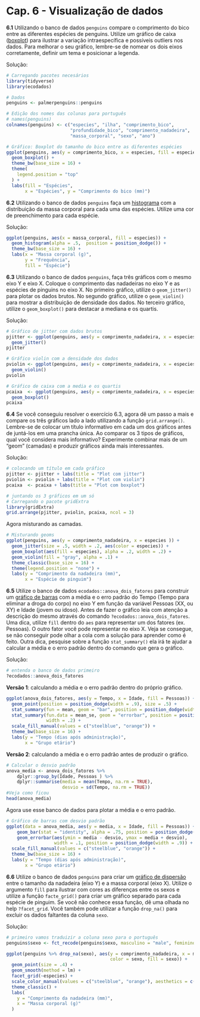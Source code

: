 # Cap. 6  - Visualização de dados {-}

**6.1**
Utilizando o banco de dados `penguins` compare o comprimento do bico entre as diferentes espécies de penguins. Utilize um gráfico de caixa ([boxplot](https://analises-ecologicas.netlify.app/cap6.html#gr%C3%A1fico-de-caixa-boxplot)) para ilustrar a variação intraespecífica e possíveis outliers nos dados. Para melhorar o seu gráfico, lembre-se de nomear os dois eixos corretamente, definir um tema e posicionar a legenda.

Solução:

```r

# Carregando pacotes necesários
library(tidyverse)
library(ecodados)

# Dados
penguins <- palmerpenguins::penguins

# Edição dos nomes das colunas para português 
# names(penguins)
colnames(penguins) <- c("especies", "ilha", "comprimento_bico", 
                        "profundidade_bico", "comprimento_nadadeira", 
                        "massa_corporal", "sexo", "ano")

# Gráfico: Boxplot do tamanho do bico entre as diferentes espécies
ggplot(penguins, aes(y = comprimento_bico, x = especies, fill = especies)) +
  geom_boxplot() +
  theme_bw(base_size = 16) +
  theme(
    legend.position = "top"
  ) +
  labs(fill = "Espécies",
       x = "Espécies", y = "Comprimento do bico (mm)")
```

**6.2**
Utilizando o banco de dados `penguins` faça um [histograma](https://analises-ecologicas.netlify.app/cap6.html#histograma-histogram) com a distribuição da massa corporal para cada uma das espécies. Utilize uma cor de preenchimento para cada espécie.

Solução:

```r
ggplot(penguins, aes(x = massa_corporal, fill = especies)) +
  geom_histogram(alpha = .5,  position = position_dodge()) +
  theme_bw(base_size = 16) +
  labs(x = "Massa corporal (g)",
       y = "Frequência",
       fill = "Espécie")
```

**6.3**
Utilizando o banco de dados `penguins`, faça três gráficos com o mesmo eixo Y e eixo X. Coloque o comprimento das nadadeiras no eixo Y e as espécies de pinguins no eixo X. No primeiro gráfico, utilize o `geom_jitter()` para plotar os dados brutos. No segundo gráfico, utilize o `geom_violin()` para mostrar a distribuição de densidade dos dados. No terceiro gráfico, utilize o `geom_boxplot()` para destacar a mediana e os quartis.

Solução:

```r
# Gráfico de jitter com dados brutos
pjitter <- ggplot(penguins, aes(y = comprimento_nadadeira, x = especies )) +
  geom_jitter()
pjitter

# Gráfico violin com a densidade dos dados
pviolin <- ggplot(penguins, aes(y = comprimento_nadadeira, x = especies )) +
  geom_violin()
pviolin

# Gráfico de caixa com a media e os quartis
pcaixa  <- ggplot(penguins, aes(y = comprimento_nadadeira, x = especies )) +
  geom_boxplot()
pcaixa

```

**6.4**
Se você conseguiu resolver o exercício 6.3, agora dê um passo a mais e compare os três gráficos lado a lado utilizando a função `grid.arrange()`. Lembre-se de colocar um título informativo em cada um dos gráficos antes de juntá-los em uma prancha única. Ao comparar os 3 tipos de gráficos, qual você considera mais informativo? Experimente combinar mais de um "geom" (camadas) e produzir gráficos ainda mais interessantes.

Solução:

```r
# colocando um título em cada gráfico
pjitter <- pjitter + labs(title = "Plot com jitter")
pviolin <- pviolin + labs(title = "Plot com violin")
pcaixa  <- pcaixa + labs(title = "Plot com boxplot")

# juntando os 3 gráficos em um só
# Carregando o pacote gridExtra
library(gridExtra)
grid.arrange(pjitter, pviolin, pcaixa, ncol = 3)

```

Agora misturando as camadas.

```r
# Misturando geoms
ggplot(penguins, aes(y = comprimento_nadadeira, x = especies )) +
  geom_jitter(size = .5, width = .2, aes(color = especies)) +
  geom_boxplot(aes(fill = especies), alpha = .2, width = .2) +
  geom_violin(fill = "gray", alpha = .1) +
  theme_classic(base_size = 16) +
  theme(legend.position = "none") +
  labs(y = "Comprimento da nadadeira (mm)",
       x = "Espécie de pinguim")

```

**6.5**
Utilize o banco de dados `ecodados::anova_dois_fatores` para construir um [gráfico de barras](https://analises-ecologicas.netlify.app/cap6.html#gr%C3%A1fico-de-barras-bar-plot) com a média e o erro padrão do Tempo (Tempo para eliminar a droga do corpo) no eixo Y em função da variável Pessoas (XX, ou XY) e Idade (jovem ou idoso). Antes de fazer o gráfico leia com atenção a descrição do mesmo através do comando `?ecodados::anova_dois_fatores`. Uma dica, utilize `fill` dentro do `aes` para representar um dos fatores (ex. Pessoas). O outro fator você pode representar no eixo X. Veja se consegue, se não conseguir pode olhar a cola com a solução para aprender como é feito. Outra dica, pesquise sobre a função `stat_summary()` ela irá te ajudar a calcular a média e o erro padrão dentro do comando que gera o gráfico.

Solução:

```r
# entenda o banco de dados primeiro
?ecodados::anova_dois_fatores
```

**Versão 1**: calculando a média e o erro padrão dentro do próprio gráfico.

```r
ggplot(anova_dois_fatores, aes(y = Tempo, x = Idade, fill = Pessoas)) +
  geom_point(position = position_dodge(width = .9), size = .5) +
  stat_summary(fun = mean, geom = "bar", position = position_dodge(width = .9), alpha = .75) +
  stat_summary(fun.data = mean_se, geom = "errorbar", position = position_dodge(width = .9), 
               width = .2) +
  scale_fill_manual(values = c("steelblue", "orange")) +
  theme_bw(base_size = 16) +
  labs(y = "Tempo (dias após administração)",
       x = "Grupo etário")
```

**Versão 2**: calculando a média e o erro padrão antes de produzir o gráfico.

```r
# Calcular o desvio padrão 
anova_media <- anova_dois_fatores %>% 
    dplyr::group_by(Idade, Pessoas ) %>% 
    dplyr::summarise(media = mean(Tempo, na.rm = TRUE),
                     desvio = sd(Tempo, na.rm = TRUE))
#Veja como ficou 
head(anova_media)

```

Agora use esse banco de dados para plotar a média e o erro padrão.

```r
# Gráfico de barras com desvio padrão
ggplot(data = anova_media, aes(y = media, x = Idade, fill = Pessoas)) +
    geom_bar(stat = "identity", alpha = .75, position = position_dodge()) +
    geom_errorbar(aes(ymin = media - desvio, ymax = media + desvio), 
                  width = .1, position = position_dodge(width = .9)) +
  scale_fill_manual(values = c("steelblue", "orange")) +
  theme_bw(base_size = 16) +
  labs(y = "Tempo (dias após administração)",
       x = "Grupo etário")
```

**6.6**
Utilize o banco de dados `penguins` para criar um [gráfico de dispersão](https://analises-ecologicas.netlify.app/cap6.html#gr%C3%A1fico-de-dispers%C3%A3o-scatter-plot) entre o tamanho da nadadeira (eixo Y) e a massa corporal (eixo X). Utilize o argumento `fill` para ilustrar com cores as diferenças entre os sexos e utilize a função `facte_grid()` para criar um gráfico separado para cada espécie de pinguim. Se você não conhece essa função, dê uma olhada no help `?facet_grid`. Você também pode utilizar a função `drop_na()` para excluir os dados faltantes da coluna `sexo`.

Solução:

```r
# primeiro vamos traduizir a coluna sexo para o português
penguins$sexo <- fct_recode(penguins$sexo, masculino = "male", feminino = "female")

ggplot(penguins %>% drop_na(sexo), aes(y = comprimento_nadadeira, x = massa_corporal, 
                                       color = sexo, fill = sexo)) +
  geom_point(size = .4) +
  geom_smooth(method = lm) +
  facet_grid(~especies) +
  scale_color_manual(values = c("steelblue", "orange"), aesthetics = c("fill", "color")) +
  theme_classic() +
  labs(
    y = "Comprimento da nadadeira (mm)",
    x = "Massa corporal (g)"
  ) 
```

